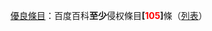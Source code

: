 [[WP:GA|優良條目]]：百度百科'''至少'''侵权條目'''[{{fullurl:Template:BDCV/zh-ga|action=edit}}<span style="color:red;">105</span>]'''條（[[Wikipedia:百度百科對維基百科的侵權/列表/优良条目|列表]]）